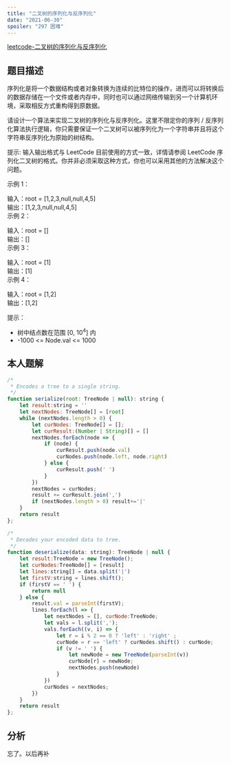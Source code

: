 ```yaml
---
title: "二叉树的序列化与反序列化"
date: "2021-06-30"
spoiler: "297 困难"
---
```


[leetcode-二叉树的序列化与反序列化](https://leetcode.cn/problems/serialize-and-deserialize-binary-tree/description/)

## 题目描述

序列化是将一个数据结构或者对象转换为连续的比特位的操作，进而可以将转换后的数据存储在一个文件或者内存中，同时也可以通过网络传输到另一个计算机环境，采取相反方式重构得到原数据。  
  
请设计一个算法来实现二叉树的序列化与反序列化。这里不限定你的序列 / 反序列化算法执行逻辑，你只需要保证一个二叉树可以被序列化为一个字符串并且将这个字符串反序列化为原始的树结构。  
  
提示: 输入输出格式与 LeetCode 目前使用的方式一致，详情请参阅 LeetCode 序列化二叉树的格式。你并非必须采取这种方式，你也可以采用其他的方法解决这个问题。  
  
   
  
示例 1：  
  
  
输入：root = [1,2,3,null,null,4,5]  
输出：[1,2,3,null,null,4,5]  
示例 2：  
  
输入：root = []  
输出：[]  
示例 3：  
  
输入：root = [1]  
输出：[1]  
示例 4：  
  
输入：root = [1,2]  
输出：[1,2]  
   
  
提示：  
  
* 树中结点数在范围 [0, 10<sup>4</sup>] 内  
* -1000 \<= Node.val \<= 1000  

## 本人题解

```javascript
/*
 * Encodes a tree to a single string.
 */
function serialize(root: TreeNode | null): string {
    let result:string = ''
    let nextNodes: TreeNode[] = [root]
    while (nextNodes.length > 0) {
        let curNodes: TreeNode[] = [];
        let curResult:(Number | String)[] = []
        nextNodes.forEach(node => {
            if (node) {
                curResult.push(node.val)
                curNodes.push(node.left, node.right)
            } else {
                curResult.push(' ')
            }
        })
        nextNodes = curNodes;
        result += curResult.join(',')
        if (nextNodes.length > 0) result+='|'
    }
    return result
};

/*
 * Decodes your encoded data to tree.
 */
function deserialize(data: string): TreeNode | null {
    let result:TreeNode = new TreeNode();
    let curNodes:TreeNode[] = [result]
    let lines:string[] = data.split('|')
    let firstV:string = lines.shift();
    if (firstV == ' ') {
        return null
    } else {
        result.val = parseInt(firstV);
        lines.forEach(l => {
            let nextNodes = [], curNode:TreeNode;
            let vals = l.split(',');
            vals.forEach((v, i) => {
                let r = i % 2 == 0 ? 'left' : 'right' ;
                curNode = r == 'left' ? curNodes.shift() : curNode;
                if (v != ' ') {
                    let newNode = new TreeNode(parseInt(v))
                    curNode[r] = newNode;
                    nextNodes.push(newNode)
                }
            })
            curNodes = nextNodes;
        })
    }
    return result
};
```

## 分析

忘了。以后再补